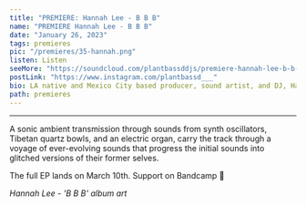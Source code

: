 ---
title: "PREMIERE: Hannah Lee - B B B"
name: "PREMIERE Hannah Lee - B B B"
date: "January 26, 2023"
tags: premieres
pic: "/premieres/35-hannah.png"
listen: Listen
seeMore: "https://soundcloud.com/plantbassddjs/premiere-hannah-lee-b-b-b"
postLink: "https://www.instagram.com/plantbassd___"
bio: LA native and Mexico City based producer, sound artist, and DJ, Hannah Lee shares the first single from their forthcoming EP 'Transiciones' on Pronoia Souvenirs with 'B B B'.
path: premieres
---

<SoundCloud url="soundcloud.com/plantbassddjs/premiere-hannah-lee-b-b-b" name="B B B" />

<hr />

A sonic ambient transmission through sounds from synth oscillators, Tibetan quartz bowls, and an electric organ, carry the track through a voyage of ever-evolving sounds that progress the initial sounds into glitched versions of their former selves.

The full EP lands on March 10th. Support <HoverLink url="hannah-lee.bandcamp.com/" name="Hannah Lee" inline external /> on Bandcamp 🌱

<Picture src="/premieres/35-bbb.png" alt="bbb album art" size={1200} />
<p className="smallText">
  <i>Hannah Lee - 'B B B' album art</i>
</p>
